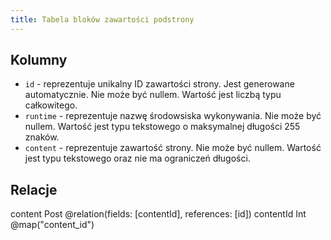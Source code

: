 ```yaml
---
title: Tabela bloków zawartości podstrony
---
```


## Kolumny

- `id` - reprezentuje unikalny ID zawartości strony. Jest generowane automatycznie. Nie może być nullem. Wartość jest liczbą typu całkowitego.
- `runtime` - reprezentuje nazwę środowsiska wykonywania. Nie może być nullem. Wartość jest typu tekstowego o maksymalnej długości 255 znaków.
- `content` - reprezentuje zawartość strony. Nie może być nullem. Wartość jest typu tekstowego oraz nie ma ograniczeń długości.

## Relacje

content Post @relation(fields: [contentId], references: [id])
contentId Int @map("content_id")

